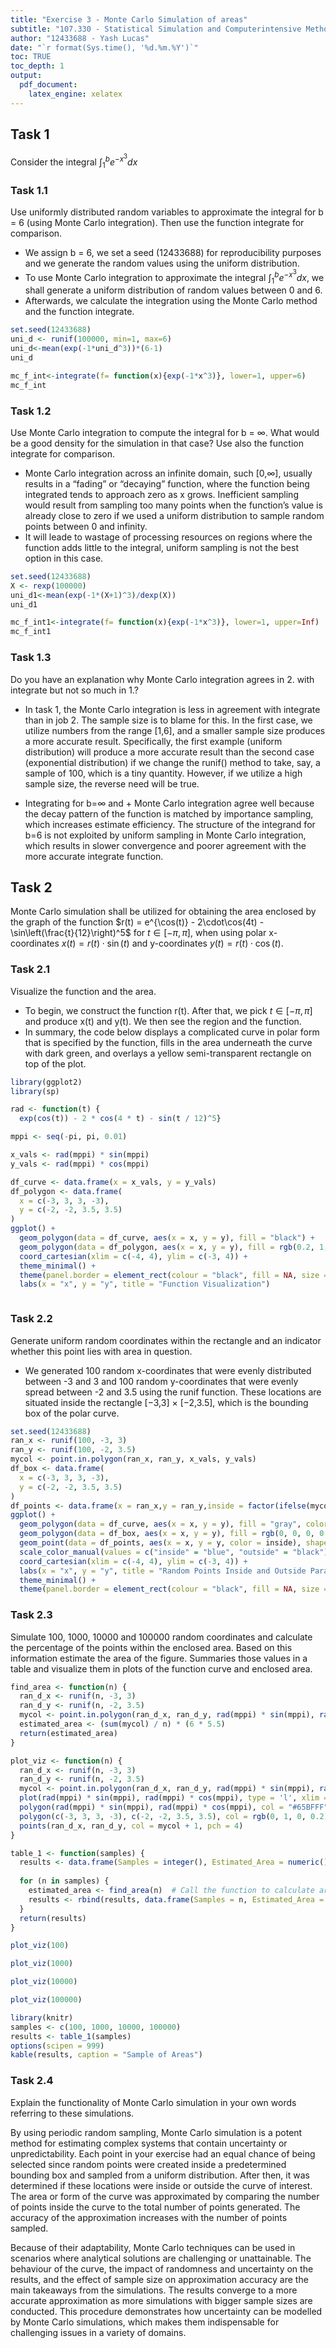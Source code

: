 ---
title: "Exercise 3 - Monte Carlo Simulation of areas"
subtitle: "107.330 - Statistical Simulation and Computerintensive Methods, WS24"
author: "12433688 - Yash Lucas"
date: "`r format(Sys.time(), '%d.%m.%Y')`"
toc: TRUE
toc_depth: 1
output:
  pdf_document:
    latex_engine: xelatex
---

\newpage

## Task 1

Consider the integral $\int_{1}^{b} e^{-x^3}dx$

### Task 1.1

Use uniformly distributed random variables to approximate the integral for b = 6 (using Monte Carlo integration). Then use the function integrate for comparison.

+  We assign b = 6, we set a seed (12433688) for reproducibility purposes and we generate the random values using the uniform distribution.
+ To use Monte Carlo integration to approximate the integral $\int_{1}^{b} e^{-x^3}dx$, we shall generate a uniform distribution of random values between 0 and 6.
+ Afterwards, we calculate the integration using the Monte Carlo method and the function integrate.

```{r}
set.seed(12433688)
uni_d <- runif(100000, min=1, max=6)
uni_d<-mean(exp(-1*uni_d^3))*(6-1)
uni_d
```

```{r}
mc_f_int<-integrate(f= function(x){exp(-1*x^3)}, lower=1, upper=6)
mc_f_int
```
### Task 1.2

Use Monte Carlo integration to compute the integral for b = ∞. What would be a good density for the simulation in that case? Use also the function integrate for comparison.

+ Monte Carlo integration across an infinite domain, such [0,∞], usually results in a "fading" or "decaying" function, where the function being integrated tends to approach zero as x grows. Inefficient sampling would result from sampling too many points when the function's value is already close to zero if we used a uniform distribution to sample random points between 0 and infinity.
+ It will leade to wastage of processing resources on regions where the function adds little to the integral, uniform sampling is not the best option in this case.

```{r}
set.seed(12433688)
X <- rexp(100000)
uni_d1<-mean(exp(-1*(X+1)^3)/dexp(X))
uni_d1

```

```{r}
mc_f_int1<-integrate(f= function(x){exp(-1*x^3)}, lower=1, upper=Inf)
mc_f_int1
```
### Task 1.3

Do you have an explanation why Monte Carlo integration agrees in 2. with integrate but not so much in 1.?

+ In task 1, the Monte Carlo integration is less in agreement with integrate than in job 2. The sample size is to blame for this. In the first case, we utilize numbers from the range [1,6], and a smaller sample size produces a more accurate result. Specifically, the first example (uniform distribution) will produce a more accurate result than the second case (exponential distribution) if we change the runif() method to take, say, a sample of 100, which is a tiny quantity. However, if we utilize a high sample size, the reverse need will be true. 

+ Integrating for b=∞ and + Monte Carlo integration agree well because the decay pattern of the function is matched by importance sampling, which increases estimate efficiency. The structure of the integrand for b=6 is not exploited by uniform sampling in Monte Carlo integration, which results in slower convergence and poorer agreement with the more accurate integrate function.


## Task 2

Monte Carlo simulation shall be utilized for obtaining the area enclosed by the graph of the function $r(t) = e^{\cos(t)} - 2\cdot\cos(4t) - \sin\left(\frac{t}{12}\right)^5$ for $t \in [-\pi,\pi]$, when using polar x-coordinates $x(t) = r(t) \cdot \sin(t)$ and y-coordinates $y(t) = r(t) \cdot \cos(t)$.

### Task 2.1

Visualize the function and the area.

+ To begin, we construct the function r(t). After that, we pick $t \in [-\pi,\pi]$ and produce x(t) and y(t). We then see the region and the function.
+ In summary, the code below displays a complicated curve in polar form that is specified by the function, fills in the area underneath the curve with dark green, and overlays a yellow semi-transparent rectangle on top of the plot.


```{r}
library(ggplot2)
library(sp)

rad <- function(t) {
  exp(cos(t)) - 2 * cos(4 * t) - sin(t / 12)^5}

mppi <- seq(-pi, pi, 0.01)

x_vals <- rad(mppi) * sin(mppi)
y_vals <- rad(mppi) * cos(mppi)

df_curve <- data.frame(x = x_vals, y = y_vals)
df_polygon <- data.frame(
  x = c(-3, 3, 3, -3),
  y = c(-2, -2, 3.5, 3.5)
)
ggplot() +
  geom_polygon(data = df_curve, aes(x = x, y = y), fill = "black") + 
  geom_polygon(data = df_polygon, aes(x = x, y = y), fill = rgb(0.2, 1, 0, 0.4))+
  coord_cartesian(xlim = c(-4, 4), ylim = c(-3, 4)) +
  theme_minimal() +  
  theme(panel.border = element_rect(colour = "black", fill = NA, size = 1))+
  labs(x = "x", y = "y", title = "Function Visualization")



```

### Task 2.2

Generate uniform random coordinates within the rectangle and an indicator whether this point lies with area in question.

+ We generated 100 random x-coordinates that were evenly distributed between -3 and 3 and 100 random y-coordinates that were evenly spread between -2 and 3.5 using the runif function. These locations are situated inside the rectangle [−3,3] × [−2,3.5], which is the bounding box of the polar curve.

```{r}
set.seed(12433688)  
ran_x <- runif(100, -3, 3)
ran_y <- runif(100, -2, 3.5)
mycol <- point.in.polygon(ran_x, ran_y, x_vals, y_vals)
df_box <- data.frame(
  x = c(-3, 3, 3, -3),
  y = c(-2, -2, 3.5, 3.5)
)
df_points <- data.frame(x = ran_x,y = ran_y,inside = factor(ifelse(mycol > 0, "inside", "outside")))
ggplot() +
  geom_polygon(data = df_curve, aes(x = x, y = y), fill = "gray", color = "black") +
  geom_polygon(data = df_box, aes(x = x, y = y), fill = rgb(0, 0, 0, 0.1), color = "black") +
  geom_point(data = df_points, aes(x = x, y = y, color = inside), shape = 3, size = 2) +
  scale_color_manual(values = c("inside" = "blue", "outside" = "black")) +
  coord_cartesian(xlim = c(-4, 4), ylim = c(-3, 4)) +
  labs(x = "x", y = "y", title = "Random Points Inside and Outside Parametric Curve") +
  theme_minimal() +
  theme(panel.border = element_rect(colour = "black", fill = NA, size = 1))
```


### Task 2.3
Simulate 100, 1000, 10000 and 100000 random coordinates and calculate the percentage of the points within the enclosed area. Based on this information estimate the area of the figure. Summaries those values in a table and visualize them in plots of the function curve and enclosed area.
```{r}
find_area <- function(n) {
  ran_d_x <- runif(n, -3, 3)
  ran_d_y <- runif(n, -2, 3.5)
  mycol <- point.in.polygon(ran_d_x, ran_d_y, rad(mppi) * sin(mppi), rad(mppi) * cos(mppi))
  estimated_area <- (sum(mycol) / n) * (6 * 5.5)
  return(estimated_area)
}
```


```{r}

plot_viz <- function(n) {
  ran_d_x <- runif(n, -3, 3)
  ran_d_y <- runif(n, -2, 3.5)
  mycol <- point.in.polygon(ran_d_x, ran_d_y, rad(mppi) * sin(mppi), rad(mppi) * cos(mppi))
  plot(rad(mppi) * sin(mppi), rad(mppi) * cos(mppi), type = 'l', xlim = c(-4, 4), ylim = c(-3, 4),xlab = "x", ylab = "y")
  polygon(rad(mppi) * sin(mppi), rad(mppi) * cos(mppi), col = "#65BFFF")
  polygon(c(-3, 3, 3, -3), c(-2, -2, 3.5, 3.5), col = rgb(0, 1, 0, 0.2))
  points(ran_d_x, ran_d_y, col = mycol + 1, pch = 4)
}
```



```{r}

table_1 <- function(samples) {
  results <- data.frame(Samples = integer(), Estimated_Area = numeric())
  
  for (n in samples) {
    estimated_area <- find_area(n)  # Call the function to calculate area
    results <- rbind(results, data.frame(Samples = n, Estimated_Area = estimated_area))  # Append result
  }
  return(results)
}
```


```{r}
plot_viz(100)
```


```{r}
plot_viz(1000)
```


```{r}
plot_viz(10000)
```


```{r}
plot_viz(100000)
```

```{r}
library(knitr)
samples <- c(100, 1000, 10000, 100000)
results <- table_1(samples)
options(scipen = 999)
kable(results, caption = "Sample of Areas")
```
### Task 2.4
Explain the functionality of Monte Carlo simulation in your own words referring to these simulations.

By using periodic random sampling, Monte Carlo simulation is a potent method for estimating complex systems that contain uncertainty or unpredictability. Each point in your exercise had an equal chance of being selected since random points were created inside a predetermined bounding box and sampled from a uniform distribution. After then, it was determined if these locations were inside or outside the curve of interest. The area or form of the curve was approximated by comparing the number of points inside the curve to the total number of points generated. The accuracy of the approximation increases with the number of points sampled.


Because of their adaptability, Monte Carlo techniques can be used in scenarios where analytical solutions are challenging or unattainable. The behaviour of the curve, the impact of randomness and uncertainty on the results, and the effect of sample size on approximation accuracy are the main takeaways from the simulations. The results converge to a more accurate approximation as more simulations with bigger sample sizes are conducted. This procedure demonstrates how uncertainty can be modelled by Monte Carlo simulations, which makes them indispensable for challenging issues in a variety of domains.



